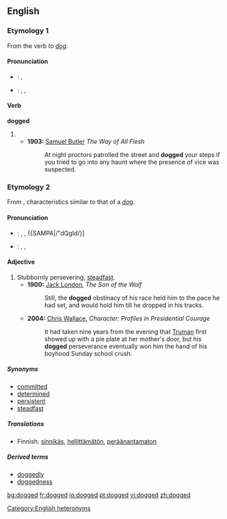 ==English==

===Etymology 1===
From the verb ''to [[dog]]''.

====Pronunciation====
{{rfc-level|check placement of Pronunciation}}
*{{a|RP}}: {{IPA|/dɒgd/}}, {{SAMPA|/dQgd/}}
*{{a|US}}: {{enPR|dägd}}, {{IPA|/dɑgd/}}, {{SAMPA|/dAgd/}}

====Verb====
'''dogged'''

# {{past of|[[dog]]}}
#*'''1903:''' [[w:Samuel Butler|Samuel Butler]] ''The Way of All Flesh''
#*:At night proctors patrolled the street and '''dogged''' your steps if you tried to go into any haunt where the presence of vice was suspected.

===Etymology 2===
From {{ME.}}, characteristics similar to that of a ''[[dog]]''.

====Pronunciation====
*{{a|RP}}: {{enPR|dŏg'ĭd}}, {{IPA|/ˈdɒgɪd/}}, {{SAMPA|/"dQgId/}]
*{{a|US}}: {{enPR|däg'ĭd}}, {{IPA|/ˈdɑgɪd/}}, {{SAMPA|/"dAgId/}}

====Adjective====
{{en-adj}}

# Stubbornly persevering, [[steadfast]].
#*'''1900:''' [[w:Jack London|Jack London]], ''The Son of the Wolf''
#*:Still, the '''dogged''' obstinacy of his race held him to the pace he had set, and would hold him till he dropped in his tracks.
#*'''2004:''' [[w: Chris Wallace (journalist)|Chris Wallace]], ''Character:  Profiles in Presidential Courage''
#*:It had taken nine years from the evening that [[w:Harry Truman|Truman]] first showed up with a pie plate at her mother's door, but his '''dogged''' perseverance eventually won him the hand of his boyhood Sunday school crush.

=====Synonyms=====
*[[committed]]
*[[determined]]
*[[persistent]]
*[[steadfast]]

=====Translations=====
{{trans-top|stubbornly persevering, steadfast}}
{{trans-mid}}
*Finnish: [[sinnikäs]], [[hellittämätön]], [[peräänantamaton]]
{{trans-bottom}}

=====Derived terms=====
*[[doggedly]] {{pos_adv}}
*[[doggedness]] {{pos_n}}

[[Category:English heteronyms]]

[[bg:dogged]]
[[fr:dogged]]
[[io:dogged]]
[[pt:dogged]]
[[vi:dogged]]
[[zh:dogged]]